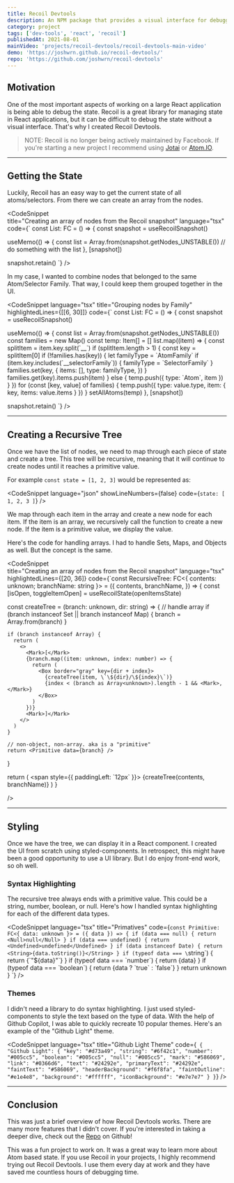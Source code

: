```yaml
---
title: Recoil Devtools
description: An NPM package that provides a visual interface for debugging Recoil state in React applications.
category: project
tags: ['dev-tools', 'react', 'recoil']
publishedAt: 2021-08-01
mainVideo: 'projects/recoil-devtools/recoil-devtools-main-video'
demo: 'https://joshwrn.github.io/recoil-devtools/'
repo: 'https://github.com/joshwrn/recoil-devtools'
---
```


## Motivation

One of the most important aspects of working on a large React application is being able to debug the state. Recoil is a great library for managing state in React applications, but it can be difficult to debug the state without a visual interface. That's why I created Recoil Devtools.

> NOTE: Recoil is no longer being actively maintained by Facebook. If you're starting a new project I recommend using [Jotai](https://jotai.org/) or [Atom.IO](https://atom.io.fyi/).

---

## Getting the State

Luckily, Recoil has an easy way to get the current state of all atoms/selectors. From there we can create an array from the nodes.

<CodeSnippet  
title="Creating an array of nodes from the Recoil snapshot"
language="tsx"
code={`
const List: FC = () => {
  const snapshot = useRecoilSnapshot()

  useMemo(() => {
    const list = Array.from(snapshot.getNodes_UNSTABLE())
    // do something with the list
  }, [snapshot])

  snapshot.retain()
`}
  />

In my case, I wanted to combine nodes that belonged to the same Atom/Selector Family. That way, I could keep them grouped together in the UI.

<CodeSnippet
language="tsx"
title="Grouping nodes by Family"
highlightedLines={[[6, 30]]}
code={`
const List: FC = () => {
  const snapshot = useRecoilSnapshot()

  useMemo(() => {
    const list = Array.from(snapshot.getNodes_UNSTABLE())
    const families = new Map()
    const temp: Item[] = []
    list.map((item) => {
      const splitItem = item.key.split(\`__\`)
      if (splitItem.length > 1) {
        const key = splitItem[0]
        if (!families.has(key)) {
          let familyType = \`AtomFamily\`
          if (item.key.includes(\`__selectorFamily\`)) {
            familyType = \`SelectorFamily\`
          }
          families.set(key, {
            items: [],
            type: familyType,
          })
        }
        families.get(key).items.push(item)
      } else {
        temp.push({ type: \`Atom\`, item })
      }
    })
    for (const [key, value] of families) {
      temp.push({ type: value.type, item: { key, items: value.items } })
    }
    setAllAtoms(temp)
  }, [snapshot])

  snapshot.retain()
`}
/>

---

## Creating a Recursive Tree

Once we have the list of nodes, we need to map through each piece of state and create a tree. This tree will be recursive, meaning that it will continue to create nodes until it reaches a primitive value.

For example `const state = [1, 2, 3]` would be represented as: 

<CodeSnippet
language="json"
showLineNumbers={false}
code={`state: [
    1,
    2,
    3
]`}
/>

We map through each item in the array and create a new node for each item. If the item is an array, we recursively call the function to create a new node. If the item is a primitive value, we display the value.

Here's the code for handling arrays. I had to handle Sets, Maps, and Objects as well. But the concept is the same.

<CodeSnippet  
title="Creating an array of nodes from the Recoil snapshot"
language="tsx"
highlightedLines={[20, 36]}
code={`const RecursiveTree: FC<{ contents: unknown; branchName: string }> = ({
  contents,
  branchName,
}) => {
  const [isOpen, toggleItemOpen] = useRecoilState(openItemsState)

  const createTree = (branch: unknown, dir: string) => {
    // handle array
    if (branch instanceof Set || branch instanceof Map) {
      branch = Array.from(branch)
    }

    if (branch instanceof Array) {
      return (
        <>
          <Mark>[</Mark>
          {branch.map((item: unknown, index: number) => {
            return (
              <Box border="gray" key={dir + index}>
                {createTree(item, \`\${dir}/\${index}\`)}
                {index < (branch as Array<unknown>).length - 1 && <Mark>,</Mark>}
              </Box>
            )
          })}
          <Mark>]</Mark>
        </>
      )
    }

    // non-object, non-array. aka is a "primitive"
    return <Primitive data={branch} />
  }

  return (
    <span style={{ paddingLeft: \`12px\` }}>
      {createTree(contents, branchName)}
    </span>
  )
}

  />

---

## Styling

Once we have the tree, we can display it in a React component. I created the UI from scratch using styled-components. In retrospect, this might have been a good opportunity to use a UI library. But I do enjoy front-end work, so oh well.

### Syntax Highlighting

The recursive tree always ends with a primitive value. This could be a string, number, boolean, or null. Here's how I handled syntax highlighting for each of the different data types.

<CodeSnippet
language="tsx"
title="Primatives"
code={`const Primitive: FC<{ data: unknown }> = ({ data }) => {
  if (data === null) {
    return <Null>null</Null>
  }
  if (data === undefined) {
    return <Undefined>undefined</Undefined>
  }
  if (data instanceof Date) {
    return <String>{data.toString()}</String>
  }
  if (typeof data === \`string\`) {
    return <String>{\`"\${data}"\`}</String>
  }
  if (typeof data === \`number\`) {
    return <Number>{data}</Number>
  }
  if (typeof data === \`boolean\`) {
    return <Boolean>{data ? \`true\` : \`false\`}</Boolean>
  }
  return <Text>unknown</Text>
}
`}
/>

### Themes

I didn't need a library to do syntax highlighting. I just used styled-components to style the text based on the type of data. With the help of Github Copilot, I was able to quickly recreate 10 popular themes. Here's an example of the "Github Light" theme.

<CodeSnippet
language="tsx"
title="Github Light Theme"
code={`
{
  "Github Light": {
    "key": "#d73a49",
    "string": "#6f42c1",
    "number": "#005cc5",
    "boolean": "#005cc5",
    "null": "#005cc5",
    "mark": "#586069",
    "link": "#0366d6",
    "text": "#24292e",
    "primaryText": "#24292e",
    "faintText": "#586069",
    "headerBackground": "#f6f8fa",
    "faintOutline": "#e1e4e8",
    "background": "#ffffff",
    "iconBackground": "#e7e7e7"
  }
}`}
/>

---

## Conclusion
This was just a brief overview of how Recoil Devtools works. There are many more features that I didn't cover. If you're interested in taking a deeper dive, check out the [Repo](https://github.com/joshwrn/recoil-devtools/) on Github!

This was a fun project to work on. It was a great way to learn more about Atom based state. If you use Recoil in your projects, I highly recommend trying out Recoil Devtools. I use them every day at work and they have saved me countless hours of debugging time.


